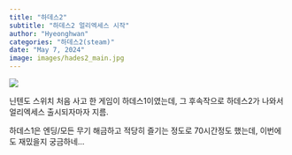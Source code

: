 ```yaml
---
title: "하데스2"
subtitle: "하데스2 얼리엑세스 시작"
author: "Hyeonghwan"
categories: "하데스2(steam)"
date: "May 7, 2024"
image: images/hades2_main.jpg
---
```


![](images/hades2_main.jpg)

닌텐도 스위치 처음 사고 한 게임이 하데스1이였는데, 그 후속작으로 하데스2가 나와서 얼리엑세스 출시되자마자 지름.

하데스1은 엔딩/모든 무기 해금하고 적당히 즐기는 정도로 70시간정도 했는데, 이번에도 재밌을지 궁금하네...